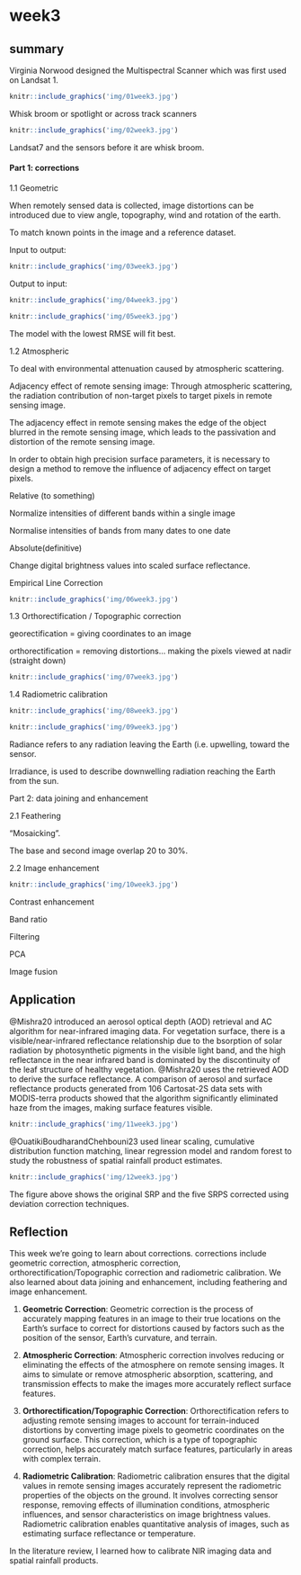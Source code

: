 # week3

## summary

Virginia Norwood designed the Multispectral Scanner which was first used on Landsat 1.

```r
knitr::include_graphics('img/01week3.jpg')
```

Whisk broom or spotlight or across track scanners

```r
knitr::include_graphics('img/02week3.jpg')
```

Landsat7 and the sensors before it are whisk broom.

#### Part 1: corrections

1.1 Geometric

When remotely sensed data is collected, image distortions can be introduced due to view angle, topography, wind and rotation of the earth.

To match known points in the image and a reference dataset.

Input to output:

```r
knitr::include_graphics('img/03week3.jpg')
```

Output to input:

```r
knitr::include_graphics('img/04week3.jpg')
```

```r
knitr::include_graphics('img/05week3.jpg')
```

The model with the lowest RMSE will fit best.

1.2 Atmospheric

To deal with environmental attenuation caused by atmospheric scattering.

Adjacency effect of remote sensing image: Through atmospheric scattering, the radiation contribution of non-target pixels to target pixels in remote sensing image.

The adjacency effect in remote sensing makes the edge of the object blurred in the remote sensing image, which leads to the passivation and distortion of the remote sensing image.

In order to obtain high precision surface parameters, it is necessary to design a method to remove the influence of adjacency effect on target pixels.

Relative (to something)

Normalize intensities of different bands within a single image

Normalise intensities of bands from many dates to one date

Absolute(definitive)

Change digital brightness values into scaled surface reflectance.

Empirical Line Correction

```r
knitr::include_graphics('img/06week3.jpg')
```

1.3 Orthorectification / Topographic correction

georectification = giving coordinates to an image

orthorectification = removing distortions\... making the pixels viewed at nadir (straight down)

```r
knitr::include_graphics('img/07week3.jpg')
```

1.4 Radiometric calibration

```r
knitr::include_graphics('img/08week3.jpg')
```

```r
knitr::include_graphics('img/09week3.jpg')
```

Radiance refers to any radiation leaving the Earth (i.e. upwelling, toward the sensor.

Irradiance, is used to describe downwelling radiation reaching the Earth from the sun.

Part 2: data joining and enhancement

2.1 Feathering

"Mosaicking".

The base and second image overlap 20 to 30%.

2.2 Image enhancement

```r
knitr::include_graphics('img/10week3.jpg')
```

Contrast enhancement

Band ratio

Filtering

PCA

Image fusion

## Application

@Mishra20 introduced an aerosol optical depth (AOD) retrieval and AC algorithm for near-infrared imaging data. For vegetation surface, there is a visible/near-infrared reflectance relationship due to the bsorption of solar radiation by photosynthetic pigments in the visible light band, and the high reflectance in the near infrared band is dominated by the discontinuity of the leaf structure of healthy vegetation. @Mishra20 uses the retrieved AOD to derive the surface reflectance. A comparison of aerosol and surface reflectance products generated from 106 Cartosat-2S data sets with MODIS-terra products showed that the algorithm significantly eliminated haze from the images, making surface features visible.

```r
knitr::include_graphics('img/11week3.jpg')
```

@OuatikiBoudharandChehbouni23 used linear scaling, cumulative distribution function matching, linear regression model and random forest to study the robustness of spatial rainfall product estimates.

```r
knitr::include_graphics('img/12week3.jpg')
```

The figure above shows the original SRP and the five SRPS corrected using deviation correction techniques.

## Reflection

This week we're going to learn about corrections. corrections include geometric correction, atmospheric correction, orthorectification/Topographic correction and radiometric calibration. We also learned about data joining and enhancement, including feathering and image enhancement.

1.  **Geometric Correction**: Geometric correction is the process of accurately mapping features in an image to their true locations on the Earth's surface to correct for distortions caused by factors such as the position of the sensor, Earth's curvature, and terrain.

2.  **Atmospheric Correction**: Atmospheric correction involves reducing or eliminating the effects of the atmosphere on remote sensing images. It aims to simulate or remove atmospheric absorption, scattering, and transmission effects to make the images more accurately reflect surface features.

3.  **Orthorectification/Topographic Correction**: Orthorectification refers to adjusting remote sensing images to account for terrain-induced distortions by converting image pixels to geometric coordinates on the ground surface. This correction, which is a type of topographic correction, helps accurately match surface features, particularly in areas with complex terrain.

4.  **Radiometric Calibration**: Radiometric calibration ensures that the digital values in remote sensing images accurately represent the radiometric properties of the objects on the ground. It involves correcting sensor response, removing effects of illumination conditions, atmospheric influences, and sensor characteristics on image brightness values. Radiometric calibration enables quantitative analysis of images, such as estimating surface reflectance or temperature.

In the literature review, I learned how to calibrate NIR imaging data and spatial rainfall products.
